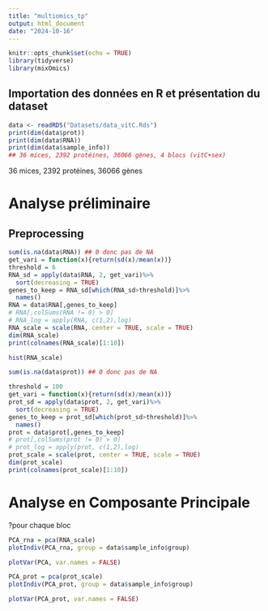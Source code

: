 ```yaml
---
title: "multiomics_tp"
output: html_document
date: "2024-10-16"
---
```


```r
knitr::opts_chunk$set(echo = TRUE)
library(tidyverse)
library(mixOmics)
```

## Importation des données en R et présentation du dataset

```r
data <- readRDS("Datasets/data_vitC.Rds")
print(dim(data$prot))
print(dim(data$RNA))
print(dim(data$sample_info))
## 36 mices, 2392 protéines, 36066 gènes, 4 blocs (vitC+sex)
```
36 mices, 2392 protéines, 36066 gènes



# Analyse préliminaire 
## Preprocessing

```r
sum(is.na(data$RNA)) ## 0 donc pas de NA
get_vari = function(x){return(sd(x)/mean(x))}
threshold = 6
RNA_sd = apply(data$RNA, 2, get_vari)%>%
  sort(decreasing = TRUE)
genes_to_keep = RNA_sd[which(RNA_sd>threshold)]%>%
  names()
RNA = data$RNA[,genes_to_keep]
# RNA[,colSums(RNA != 0) > 0]
# RNA_log = apply(RNA, c(1,2),log)
RNA_scale = scale(RNA, center = TRUE, scale = TRUE)
dim(RNA_scale)
print(colnames(RNA_scale)[1:10])
```
```r
hist(RNA_scale)
```
```r
sum(is.na(data$prot)) ## 0 donc pas de NA

threshold = 100
get_vari = function(x){return(sd(x)/mean(x))}
prot_sd = apply(data$prot, 2, get_vari)%>%
  sort(decreasing = TRUE)
genes_to_keep = prot_sd[which(prot_sd>threshold)]%>%
  names()
prot = data$prot[,genes_to_keep]
# prot[,colSums(prot != 0) > 0]
# prot_log = apply(prot, c(1,2),log)
prot_scale = scale(prot, center = TRUE, scale = TRUE)
dim(prot_scale)
print(colnames(prot_scale)[1:10])
```
# Analyse en Composante Principale
?pour chaque bloc

```r
PCA_rna = pca(RNA_scale)
plotIndiv(PCA_rna, group = data$sample_info$group)
```

```r
plotVar(PCA, var.names = FALSE)
```

```r
PCA_prot = pca(prot_scale)
plotIndiv(PCA_prot, group = data$sample_info$group)
```

```r
plotVar(PCA_prot, var.names = FALSE)
```

